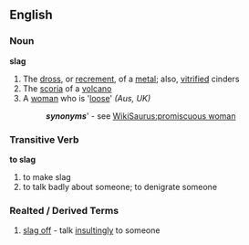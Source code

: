==English==
===Noun===
'''slag'''
#The [[dross]], or [[recrement]], of a [[metal]]; also, [[vitrified]] cinders
#The [[scoria]] of a [[volcano]]
#A [[woman]] who is '[[loose]]' ''(Aus, UK)''
#:'''''synonyms'''''' - see [[WikiSaurus:promiscuous woman]]

===Transitive Verb===
'''to slag'''
# to make slag
# to talk badly about someone; to denigrate someone

===Realted / Derived Terms===
#[[slag off]] - talk [[insultingly]] to someone